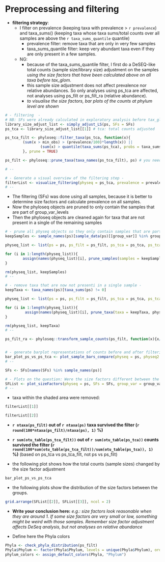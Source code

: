 # Preprocessing and filtering

- **filtering strategy**:
    - I filter on prevalence (keeping taxa with prevalence > `r prevalence`) and taxa_sums() (keeping taxa whose taxa sums/total counts over all samples are above the `r taxa_sums_quantile` quantile)
        - prevalence filter: remove taxa that are only in very few samples
        - taxa_sums_quantile filter: keep very abundant taxa even if they are only present in a few samples.
    - NG:
        - because of the taxa_sums_quantile filter, I first do a DeSEQ-like total counts (sample size/library size) adjustment on the samples *using the size factors that have been calculated above on all taxa before tax_glom*. 
        - this sample size adjustment does not affect prevalence nor relative abundances. So only analyses using ps_tca are affected, not analyses using ps_filt or ps_filt_ra (relative abundance).
        - *to visualise the size factors, bar plots of the counts at phylum level are shown*


```r
# - filtering  -
# NB: SFs were already calculated in exploratory analysis before tax_glom!
library_size_adjust_list <- simply_adjust_LS(ps, SFs = SFs) 
ps_tca <- library_size_adjust_list[[1]] # tca: total counts adjusted

ps_tca_filt <- phyloseq::filter_taxa(ps_tca, function(x){
        (sum(x > min_obs) > (prevalence/100)*length(x)) || 
                (sum(x) > quantile(taxa_sums(ps_tca), probs = taxa_sums_quantile/100))
        }, prune = TRUE)

ps_filt <- phyloseq::prune_taxa(taxa_names(ps_tca_filt), ps) # you need ps_filt for DESeq2Apply_physeq

# --

# - Generate a visual overview of the filtering step -
filterList <- visualize_filtering(physeq = ps_tca, prevalence = prevalence, taxa_sums_quantile = taxa_sums_quantile)
# --
```



- The filtering (SFs) was done using all samples, because it is better to determine size factors and calculate prevalence on all samples.
- Now the phyloseq objects are pruned to only contain the samples that are part of group_var_levels
- Then the phyloseq objects are cleaned again for taxa that are not present in a single of the remaining samples


```r
# - prune all physeq objects so they only contain samples that are part of group_var_levels -
keepSamples <- sample_names(ps)[sample_data(ps)[[group_var]] %in% group_var_levels]

physeq_list <- list(ps = ps, ps_filt = ps_filt, ps_tca = ps_tca, ps_tca_filt =  ps_tca_filt)

for (i in 1:length(physeq_list)){
        assign(names(physeq_list)[i], prune_samples(samples = keepSamples, physeq_list[[i]]))
}

rm(physeq_list, keepSamples)
# --

# - remove taxa that are now not presenti in a single sample -
keepTaxa <- taxa_names(ps)[taxa_sums(ps) != 0]

physeq_list <- list(ps = ps, ps_filt = ps_filt, ps_tca = ps_tca, ps_tca_filt =  ps_tca_filt)

for (i in 1:length(physeq_list)){
         assign(names(physeq_list)[i], prune_taxa(taxa = keepTaxa, physeq_list[[i]]))
}

rm(physeq_list, keepTaxa)
# --

ps_filt_ra <- phyloseq::transform_sample_counts(ps_filt, function(x){x/sum(x)}) 


# - generate barplot representations of counts before and after filtering - 
bar_plot_ps_vs_ps_tca <- plot_sample_bars_compare(physeq = ps, physeq2 = ps_tca, x = "Sample", y = "Abundance", group_var = group_var, color_levels = color_levels, fill = "Phylum", color_sample_names = TRUE)
# --

SFs <- SFs[names(SFs) %in% sample_names(ps)]

# - Plots on the question: Were the size factors different between the groups -
SFList <- plot_sizeFactors(physeq = ps, SFs = SFs, group_var = group_var, color_levels = color_levels, shape = shape, test = "t.test", p_adjust_method = "fdr", symnum.args = list(cutpoints = c(0, 1e-04, 0.001, 0.01, 0.05, 1), symbols = c("****", "***", "**", "*", "ns")))
# --
```

- taxa within the shaded area were removed:

```r
filterList[[1]]
```

```r
filterList[[2]]
```


- **`r ntaxa(ps_filt)` out of `r ntaxa(ps)` taxa survived the filter (`r round(100*ntaxa(ps_filt)/ntaxa(ps), 1)` %)**
- **`r sum(otu_table(ps_tca_filt))` out of `r sum(otu_table(ps_tca))` counts survived the filter (`r round(100*sum(otu_table(ps_tca_filt))/sum(otu_table(ps_tca)), 1)` %)** (based on ps_tca vs ps_tca_filt, not ps vs ps_filt)

- the following plot shows how the total counts (sample sizes) changed by the size factor adjustment

```r
bar_plot_ps_vs_ps_tca
```

- the following plots show the distribution of the size factors between the groups.

```r
grid.arrange(SFList[[2]], SFList[[3]], ncol = 2)
```


- **Write your conclusion here:** *e.g.: size factors look reasonable when they are around 1. If some size factors are very small or low, something might be weird with those samples. Remember size factor adjustment affects DeSeq analysis, but not analyses on relative abundance*


- Define here the Phyla colors
```r
Phyla <- check_phyla_distribution(ps_filt)
Phyla$Phylum <- factor(Phyla$Phylum, levels = unique(Phyla$Phylum), ordered = T)
phylum_colors <- assign_default_colors(Phyla, "Phylum")
```